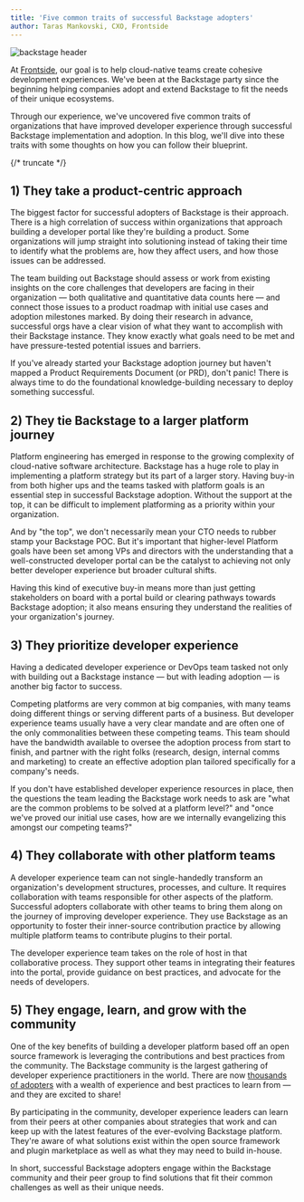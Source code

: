 ```yaml
---
title: 'Five common traits of successful Backstage adopters'
author: Taras Mankovski, CXO, Frontside
---
```


![backstage header](assets/2023-07-28/header.png)

At [Frontside](https://frontside.com/), our goal is to help cloud-native teams create cohesive development experiences. We've been at the Backstage party since the beginning helping companies adopt and extend Backstage to fit the needs of their unique ecosystems.

Through our experience, we've uncovered five common traits of organizations that have improved developer experience through successful Backstage implementation and adoption. In this blog, we'll dive into these traits with some thoughts on how you can follow their blueprint.

{/* truncate */}

## **1) They take a product-centric approach**

The biggest factor for successful adopters of Backstage is their approach. There is a high correlation of success within organizations that approach building a developer portal like they're building a product. Some organizations will jump straight into solutioning instead of taking their time to identify what the problems are, how they affect users, and how those issues can be addressed.

The team building out Backstage should assess or work from existing insights on the core challenges that developers are facing in their organization — both qualitative and quantitative data counts here — and connect those issues to a product roadmap with initial use cases and adoption milestones marked. By doing their research in advance, successful orgs have a clear vision of what they want to accomplish with their Backstage instance. They know exactly what goals need to be met and have pressure-tested potential issues and barriers.

If you've already started your Backstage adoption journey but haven't mapped a Product Requirements Document (or PRD), don't panic! There is always time to do the foundational knowledge-building necessary to deploy something successful.

## **2) They tie Backstage to a larger platform journey**

Platform engineering has emerged in response to the growing complexity of cloud-native software architecture. Backstage has a huge role to play in implementing a platform strategy but its part of a larger story. Having buy-in from both higher ups and the teams tasked with platform goals is an essential step in successful Backstage adoption. Without the support at the top, it can be difficult to implement platforming as a priority within your organization.

And by "the top", we don't necessarily mean your CTO needs to rubber stamp your Backstage POC. But it's important that higher-level Platform goals have been set among VPs and directors with the understanding that a well-constructed developer portal can be the catalyst to achieving not only better developer experience but broader cultural shifts.

Having this kind of executive buy-in means more than just getting stakeholders on board with a portal build or clearing pathways towards Backstage adoption; it also means ensuring they understand the realities of your organization's journey.

## **3) They prioritize developer experience**

Having a dedicated developer experience or DevOps team tasked not only with building out a Backstage instance — but with leading adoption — is another big factor to success.

Competing platforms are very common at big companies, with many teams doing different things or serving different parts of a business. But developer experience teams usually have a very clear mandate and are often one of the only commonalities between these competing teams. This team should have the bandwidth available to oversee the adoption process from start to finish, and partner with the right folks (research, design, internal comms and marketing) to create an effective adoption plan tailored specifically for a company's needs.

If you don't have ‌established developer experience resources in place, then the questions the team leading the Backstage work needs to ask are "what are the common problems to be solved at a platform level?" and "once we've proved our initial use cases, how are we internally evangelizing this amongst our competing teams?"

## **4) They collaborate with other platform teams**

A developer experience team can not single-handedly transform an organization's development structures, processes, and culture. It requires collaboration with teams responsible for other aspects of the platform. Successful adopters collaborate with other teams to bring them along on the journey of improving developer experience. They use Backstage as an opportunity to foster their inner-source contribution practice by allowing multiple platform teams to contribute plugins to their portal.

The developer experience team takes on the role of host in that collaborative process. They support other teams in integrating their features into the portal, provide guidance on best practices, and advocate for the needs of developers.

## **5) They engage, learn, and grow with the community**

One of the key benefits of building a developer platform based off an open source framework is leveraging the contributions and best practices from the community. The Backstage community is the largest gathering of developer experience practitioners in the world. There are now [thousands of adopters](https://github.com/backstage/backstage/blob/63aa3a65ec05f638ba76c06878d6635194620b34/ADOPTERS.md#L4) with a wealth of experience and best practices to learn from — and they are excited to share!

By participating in the community, developer experience leaders can learn from their peers at other companies about strategies that work and can keep up with the latest features of the ever-evolving Backstage platform. They're aware of what solutions exist within the open source framework and plugin marketplace as well as what they may need to build in-house.

In short, successful Backstage adopters engage within the Backstage community and their peer group to find solutions that fit their common challenges as well as their unique needs.
